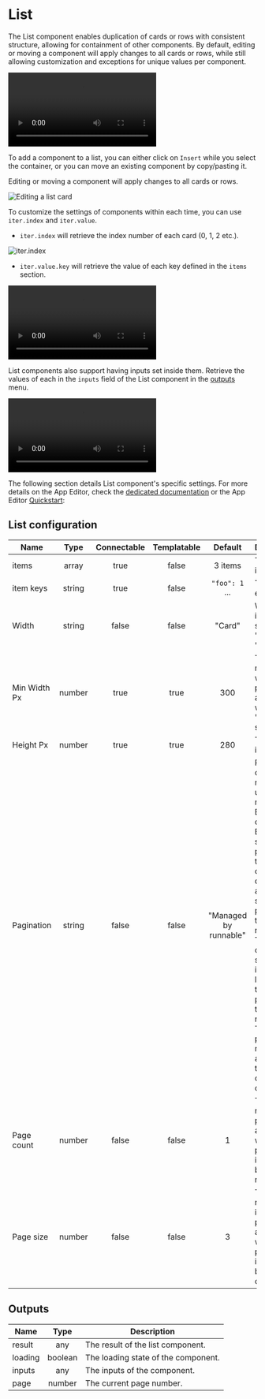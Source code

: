 

# List

The List component enables duplication of cards or rows with consistent structure, allowing for containment of other components. By default, editing or moving a component will apply changes to all cards or rows, while still allowing customization and exceptions for unique values per component.

<video
    className="border-2 rounded-xl object-cover w-full h-full dark:border-gray-800"
    autoPlay
    controls
    src="/videos/list_component.mp4"
    alt="list component"
/>
<br/>

To add a component to a list, you can either click on `Insert` while you select the container, or you can move an existing component by copy/pasting it.

Editing or moving a component will apply changes to all cards or rows.

![Editing a list card](../../assets/apps/4_app_component_library/editing_list.gif 'Editing a list card')

To customize the settings of components within each time, you can use `iter.index` and `iter.value`.

- `iter.index` will retrieve the index number of each card (0, 1, 2 etc.).

![iter.index](../../assets/apps/4_app_component_library/iter.index.png.webp)

- `iter.value.key` will retrieve the value of each key defined in the `items` section.

<video
    className="border-2 rounded-xl object-cover w-full h-full dark:border-gray-800"
    autoPlay
    controls
    src="/videos/iter.value.mp4"
    alt="iter.value"
/>
<br/>

List components also support having inputs set inside them. Retrieve the values of each in the `inputs` field of the List component in the [outputs](../2_outputs.mdx) menu.

<video
    className="border-2 rounded-xl object-cover w-full h-full dark:border-gray-800"
    autoPlay
    controls
    src="/videos/list_inputs.mp4"
    alt="List inputs"
/>
<br/>

The following section details List component's specific settings. For more details on the App Editor, check the [dedicated documentation](../0_app_editor/index.mdx) or the App Editor [Quickstart](../../getting_started/7_apps_quickstart/index.mdx):

<div class="grid grid-cols-2 gap-6 mb-4">
    <DocCard
        color="orange"
        title="App Editor Documentation"
        description="The app editor is a low-code builder to create custom User Interfaces with a mix of drag-and-drop and code."
        href="/docs/apps/app_editor"
    />
    <DocCard
        color="orange"
        title="Apps Quickstart"
        description="Learn how to build your first app in a matter of minutes."
        href="/docs/getting_started/apps_quickstart"
    />
</div>

## List configuration

| Name         |  Type  | Connectable | Templatable |        Default        | Description                                                                                                                                                                                                                                                                                                       |
| ------------ | :----: | :---------: | :---------: | :-------------------: | ----------------------------------------------------------------------------------------------------------------------------------------------------------------------------------------------------------------------------------------------------------------------------------------------------------------- |
| items        | array  |    true     |    false    |        3 items        | The list items.                                                                                                                                                                                                                                                                                                   |
| item keys    | string |    true     |    false    |    `"foo": 1` ...     | The keys of each card.                                                                                                                                                                                                                                                                                            |
| Width        | string |    false    |    false    |        "Card"         | Whether items should be "Card" of "Full Row".                                                                                                                                                                                                                                                                     |
| Min Width Px | number |    true     |    true     |          300          | The minimum width in pixels. Only applies when "Width" is set to Card                                                                                                                                                                                                                                             |
| Height Px    | number |    true     |    true     |          280          | The height in pixels.                                                                                                                                                                                                                                                                                             |
| Pagination   | string |    false    |    false    | "Managed by runnable" | Pagination can be managed using two methods: By the component: Based on a specified page size, the component divides the array into several pages. By the runnable: The component shows all items, leaving the task of pagination to the runnable. The current page number is available in the component outputs. |
| Page count   | number |    false    |    false    |           1           | The number of pages. Only applies when pagination is managed by the runnable.                                                                                                                                                                                                                                     |
| Page size    | number |    false    |    false    |           3           | The number of items per page. Only applies when pagination is managed by component.                                                                                                                                                                                                                               |

## Outputs

| Name    |  Type   | Description                             |
| ------- | :-----: | --------------------------------------- |
| result  |   any   | The result of the list component.       |
| loading | boolean | The loading state of the component.     |
| inputs  |   any   | The inputs of the component. |
| page    | number  | The current page number.                |
